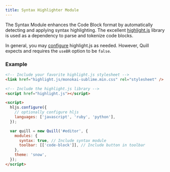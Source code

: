 ```yaml
---
title: Syntax Highlighter Module
---
```


The Syntax Module enhances the Code Block format by automatically detecting and applying syntax highlighting. The excellent [highlight.js](https://highlightjs.org/) library is used as a dependency to parse and tokenize code blocks.

In general, you may [configure](https://highlightjs.readthedocs.io/en/latest/api.html#configure-options) highlight.js as needed. However, Quill expects and requires the `useBR` option to be `false`.

### Example

```html
<!-- Include your favorite highlight.js stylesheet -->
<link href="highlight.js/monokai-sublime.min.css" rel="stylesheet" />

<!-- Include the highlight.js library -->
<script href="highlight.js"></script>

<script>
  hljs.configure({
    // optionally configure hljs
    languages: ['javascript', 'ruby', 'python'],
  });

  var quill = new Quill('#editor', {
    modules: {
      syntax: true, // Include syntax module
      toolbar: [['code-block']], // Include button in toolbar
    },
    theme: 'snow',
  });
</script>
```
